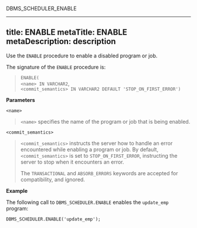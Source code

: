 <div id="dbms_scheduler_enable">

</div>

<div class="index">

DBMS_SCHEDULER_ENABLE

</div>

---
title: ENABLE
metaTitle: ENABLE
metaDescription: description
---

Use the `ENABLE` procedure to enable a disabled program or job.

The signature of the `ENABLE` procedure is:

> `ENABLE(`  
> `<name> IN VARCHAR2`,  
> `<commit_semantics> IN VARCHAR2 DEFAULT 'STOP_ON_FIRST_ERROR')`

**Parameters**

`<name>`

> `<name>` specifies the name of the program or job that is being
> enabled.

`<commit_semantics>`

> `<commit_semantics>` instructs the server how to handle an error
> encountered while enabling a program or job. By default,
> `<commit_semantics>` is set to `STOP_ON_FIRST_ERROR`, instructing the
> server to stop when it encounters an error.
> 
> The `TRANSACTIONAL` and `ABSORB_ERRORS` keywords are accepted for
> compatibility, and ignored.

**Example**

The following call to `DBMS_SCHEDULER.ENABLE` enables the `update_emp`
program:

``` text
DBMS_SCHEDULER.ENABLE('update_emp');
```
